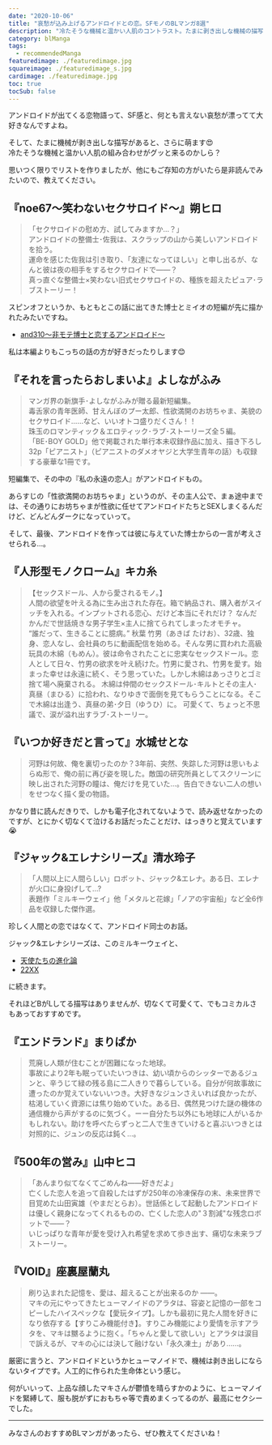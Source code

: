 ```yaml
---
date: "2020-10-06"
title: "哀愁が込み上げるアンドロイドとの恋。SFモノのBLマンガ8選"
description: "冷たそうな機械と温かい人肌のコントラスト。たまに剥き出しな機械の描写があると、さらに萌ます。切ないお話が多い、人間とアンドロイドとラブストーリーを集めました。"
category: blManga
tags:
  - recommendedManga
featuredimage: ./featuredimage.jpg
squareimage: ./featuredimage_s.jpg
cardimage: ./featuredimage.jpg
toc: true
tocSub: false
---
```



アンドロイドが出てくる恋物語って、SF感と、何とも言えない哀愁が漂ってて大好きなんですよね。

そして、たまに機械が剥き出しな描写があると、さらに萌ます😍  
冷たそうな機械と温かい人肌の組み合わせがグッと来るのかしら？

思いつく限りでリストを作りましたが、他にもご存知の方がいたら是非読んでみたいので、教えてください。

## 『noe67～笑わないセクサロイド～』朔ヒロ

<Amazon
  asin="B07PT7G1C7"
  title="noe67～笑わないセクサロイド～"
  url="https://amzn.to/3jyBMKM"
  author="朔ヒロ"
  rakuten="https://hb.afl.rakuten.co.jp/ichiba/1ce58288.c1901dcf.1ce58289.c2be2c6c/?pc=https%3A%2F%2Fitem.rakuten.co.jp%2Frakutenkobo-ebooks%2F6e8120bc55043cc6a27102434a635a3d%2F&link_type=hybrid_url&ut=eyJwYWdlIjoiaXRlbSIsInR5cGUiOiJoeWJyaWRfdXJsIiwic2l6ZSI6IjI0MHgyNDAiLCJuYW0iOjEsIm5hbXAiOiJyaWdodCIsImNvbSI6MSwiY29tcCI6ImRvd24iLCJwcmljZSI6MSwiYm9yIjoxLCJjb2wiOjEsImJidG4iOjEsInByb2QiOjAsImFtcCI6ZmFsc2V9"
  renta="//ck.jp.ap.valuecommerce.com/servlet/referral?sid=3549505&pid=886731192&vc_url=https%3A%2F%2Frenta.papy.co.jp%2Frenta%2Fsc%2Ffrm%2Fitem%2F185422%2F%3Fref%3Dvc"
  cmoa="//ck.jp.ap.valuecommerce.com/servlet/referral?sid=3549505&pid=886731152&vc_url=https%3A%2F%2Fwww.cmoa.jp%2Ftitle%2F172732%2F%3F%2F%3Fcmoa%3Ditag01%26cmoa_pg%3D125%26itag01%3D"
  ebookjapan="//ck.jp.ap.valuecommerce.com/servlet/referral?sid=3549505&pid=886731133&vc_url=https%3A%2F%2Febookjapan.yahoo.co.jp%2Fbooks%2F540420%2FA002168036%2F%3Fdealerid%3D30064%26utm_source%3Dasp%26utm_medium%3Dvc%26utm_campaign%3Drate"
  honto="//ck.jp.ap.valuecommerce.com/servlet/referral?sid=3549505&pid=886731272&vc_url=https%3A%2F%2Fhonto.jp%2Febook%2Fpd_29623276.html%3Fpartnerid%3D02vc01"
/>

<Blockquote srcName="noe67～笑わないセクサロイド～" srcURL="https://amzn.to/3jyBMKM">
「セクサロイドの慰め方、試してみますか…？」<br />
アンドロイドの整備士･佐我は、スクラップの山から美しいアンドロイドを拾う。<br />
運命を感じた佐我は引き取り、「友達になってほしい」と申し出るが、なんと彼は夜の相手をするセクサロイドで――？<br />
真っ直ぐな整備士×笑わない旧式セクサロイドの、種族を超えたピュア･ラブストーリー！
</Blockquote>

スピンオフというか、もともとこの話に出てきた博士とミイオの短編が先に描かれたみたいですね。

- [and310～非モテ博士と恋するアンドロイド～](https://amzn.to/3d4UtDi)

私は本編よりもこっちの話の方が好きだったりします😊

## 『それを言ったらおしまいよ』よしながふみ

<Amazon
  asin="4872337980"
  title="それを言ったらおしまいよ"
  url="https://amzn.to/2GBnQ4a"
  author="よしながふみ"
  rakuten="https://hb.afl.rakuten.co.jp/ichiba/1ce58288.c1901dcf.1ce58289.c2be2c6c/?pc=https%3A%2F%2Fitem.rakuten.co.jp%2Frakutenkobo-ebooks%2F49f31cc9f95539ee80328c2f7faef79c%2F&link_type=hybrid_url&ut=eyJwYWdlIjoiaXRlbSIsInR5cGUiOiJoeWJyaWRfdXJsIiwic2l6ZSI6IjI0MHgyNDAiLCJuYW0iOjEsIm5hbXAiOiJyaWdodCIsImNvbSI6MSwiY29tcCI6ImRvd24iLCJwcmljZSI6MSwiYm9yIjoxLCJjb2wiOjEsImJidG4iOjEsInByb2QiOjAsImFtcCI6ZmFsc2V9"
  renta=""
  cmoa="//ck.jp.ap.valuecommerce.com/servlet/referral?sid=3549505&pid=886731152&vc_url=https%3A%2F%2Fwww.cmoa.jp%2Ftitle%2F91538%2F%3F%2F%3Fcmoa%3Ditag01%26cmoa_pg%3D125%26itag01%3D"
  ebookjapan="//ck.jp.ap.valuecommerce.com/servlet/referral?sid=3549505&pid=886731133&vc_url=https%3A%2F%2Febookjapan.yahoo.co.jp%2Fbooks%2F280778%2FA000445874%2F%3Fdealerid%3D30064%26utm_source%3Dasp%26utm_medium%3Dvc%26utm_campaign%3Drate"
  honto="//ck.jp.ap.valuecommerce.com/servlet/referral?sid=3549505&pid=886731272&vc_url=https%3A%2F%2Fhonto.jp%2Febook%2Fpd_26615886.html%3Fpartnerid%3D02vc01"
/>

<Blockquote srcName="それを言ったらおしまいよ" srcURL="https://amzn.to/2GBnQ4a">
マンガ界の新旗手･よしながふみが贈る最新短編集。<br />
毒舌家の青年医師、甘えんぼのプー太郎、性欲満開のお坊ちゃま、美貌のセクサロイド......など、いいオトコ盛りだくさん！！<br />
珠玉のロマンティック＆エロティック･ラブ･ストーリーズ全５編。<br />
「BE･BOY GOLD」他で掲載された単行本未収録作品に加え、描き下ろし32p「ピアニスト」（ピアニストのダメオヤジと大学生青年の話）も収録する豪華な1冊です。
</Blockquote>

短編集で、その中の『私の永遠の恋人』がアンドロイドもの。

あらすじの「性欲満開のお坊ちゃま」というのが、その主人公で、まぁ途中までは、その通りにお坊ちゃまが性欲に任せてアンドロイドたちとSEXしまくるんだけど、どんどんダークになっていって。

そして、最後、アンドロイドを作っては彼に与えていた博士からの一言が考えさせられる…。

## 『人形型モノクローム』キカ糸

<Amazon
  asin="B084BP523F"
  title="人形型モノクローム"
  url="https://amzn.to/3nfb1xc"
  author="キカ糸"
  rakuten="https://hb.afl.rakuten.co.jp/ichiba/1ce58288.c1901dcf.1ce58289.c2be2c6c/?pc=https%3A%2F%2Fitem.rakuten.co.jp%2Frakutenkobo-ebooks%2F35c7122f281e3bc4b6d2ceba0ddbdeba%2F&link_type=hybrid_url&ut=eyJwYWdlIjoiaXRlbSIsInR5cGUiOiJoeWJyaWRfdXJsIiwic2l6ZSI6IjI0MHgyNDAiLCJuYW0iOjEsIm5hbXAiOiJyaWdodCIsImNvbSI6MSwiY29tcCI6ImRvd24iLCJwcmljZSI6MSwiYm9yIjoxLCJjb2wiOjEsImJidG4iOjEsInByb2QiOjAsImFtcCI6ZmFsc2V9"
  renta="//ck.jp.ap.valuecommerce.com/servlet/referral?sid=3549505&pid=886731192&vc_url=https%3A%2F%2Frenta.papy.co.jp%2Frenta%2Fsc%2Ffrm%2Fitem%2F206108%2F%3Fref%3Dvc"
  cmoa="//ck.jp.ap.valuecommerce.com/servlet/referral?sid=3549505&pid=886731152&vc_url=https%3A%2F%2Fwww.cmoa.jp%2Ftitle%2F191845%2F%3F%2F%3Fcmoa%3Ditag01%26cmoa_pg%3D125%26itag01%3D"
  ebookjapan="//ck.jp.ap.valuecommerce.com/servlet/referral?sid=3549505&pid=886731133&vc_url=https%3A%2F%2Febookjapan.yahoo.co.jp%2Fbooks%2F576446%2FA002317034%2F%3Fdealerid%3D30064%26utm_source%3Dasp%26utm_medium%3Dvc%26utm_campaign%3Drate"
  honto="//ck.jp.ap.valuecommerce.com/servlet/referral?sid=3549505&pid=886731272&vc_url=https%3A%2F%2Fhonto.jp%2Febook%2Fpd_30133028.html%3Fpartnerid%3D02vc01"
/>

<Blockquote srcName="人形型モノクローム" srcURL="https://amzn.to/3nfb1xc">
【セックスドール、人から愛されるモノ。】<br />
人間の欲望を叶える為に生み出された存在。箱で納品され、購入者がスイッチを入れる。インプットされる恋心、だけど本当にそれだけ？ なんだかんだで世話焼きな男子学生×主人に捨てられてしまったオモチャ。<br />
“誰だって、生きることに臆病。” 秋葉 竹男（あきば たけお）、32歳、独身、恋人なし、会社員のちに動画配信を始める。そんな男に買われた高級玩具の木綿（もめん）。彼は命令されたことに忠実なセックスドール。恋人として日々、竹男の欲求を叶え続けた。竹男に愛され、竹男を愛す。始まった幸せは永遠に続く、そう思っていた。しかし木綿はあっさりとゴミ捨て場へ廃棄される。 木綿は仲間のセックスドール･キルトとその主人･真昼（まひる）に拾われ、なりゆきで面倒を見てもらうことになる。そこで木綿は出逢う、真昼の弟･夕日（ゆうひ）に。 可愛くて、ちょっと不思議で、涙が溢れ出すラブ･ストーリー。
</Blockquote>

## 『いつか好きだと言って』水城せとな

<Amazon
  asin="4832280023"
  title="いつか好きだと言って"
  url="https://amzn.to/30y7Vuw"
  author="水城せとな"
  rakuten=""
  renta=""
  cmoa=""
  ebookjapan=""
  honto=""
/>

<Blockquote srcName="いつか好きだと言って" srcURL="https://amzn.to/30y7Vuw">
河野は何故、俺を裏切ったのか？3年前、突然、失踪した河野は思いもよらぬ形で、俺の前に再び姿を現した。敵国の研究所員としてスクリーンに映し出された河野の瞳は、俺だけを見ていた…。告白できない二人の想いをせつなく描く愛の物語。
</Blockquote>

かなり昔に読んだきりで、しかも電子化されてないようで、読み返せなかったのですが、とにかく切なくて泣けるお話だったことだけ、はっきりと覚えています😭

## 『ジャック&エレナシリーズ』清水玲子

<Amazon
  asin="B00ES8F7OY"
  title="ミルキーウェイ"
  url="https://amzn.to/33vmkJU"
  author="清水玲子"
  rakuten="https://hb.afl.rakuten.co.jp/ichiba/1ce58288.c1901dcf.1ce58289.c2be2c6c/?pc=https%3A%2F%2Fitem.rakuten.co.jp%2Frakutenkobo-ebooks%2Fbb682ef296953a7685387f925c58c4f3%2F&link_type=hybrid_url&ut=eyJwYWdlIjoiaXRlbSIsInR5cGUiOiJoeWJyaWRfdXJsIiwic2l6ZSI6IjI0MHgyNDAiLCJuYW0iOjEsIm5hbXAiOiJyaWdodCIsImNvbSI6MSwiY29tcCI6ImRvd24iLCJwcmljZSI6MSwiYm9yIjoxLCJjb2wiOjEsImJidG4iOjEsInByb2QiOjAsImFtcCI6ZmFsc2V9"
  renta="//ck.jp.ap.valuecommerce.com/servlet/referral?sid=3549505&pid=886731192&vc_url=https%3A%2F%2Frenta.papy.co.jp%2Frenta%2Fsc%2Ffrm%2Fitem%2F53589%2F%3Fref%3Dvc"
  cmoa="//ck.jp.ap.valuecommerce.com/servlet/referral?sid=3549505&pid=886731152&vc_url=https%3A%2F%2Fwww.cmoa.jp%2Ftitle%2F70903%2F%3F%2F%3Fcmoa%3Ditag01%26cmoa_pg%3D125%26itag01%3D"
  ebookjapan="//ck.jp.ap.valuecommerce.com/servlet/referral?sid=3549505&pid=886731133&vc_url=https%3A%2F%2Febookjapan.yahoo.co.jp%2Fbooks%2F191702%2FA000173354%2F%3Fdealerid%3D30064%26utm_source%3Dasp%26utm_medium%3Dvc%26utm_campaign%3Drate"
  honto="//ck.jp.ap.valuecommerce.com/servlet/referral?sid=3549505&pid=886731272&vc_url=https%3A%2F%2Fhonto.jp%2Febook%2Fpd_26246511.html%3Fpartnerid%3D02vc01"
/>

<Blockquote srcName="ミルキーウェイ" srcURL="https://amzn.to/33vmkJU">
「人間以上に人間らしい」ロボット、ジャック&エレナ。ある日、エレナが火口に身投げして…?<br />
表題作「ミルキーウェイ」他「メタルと花嫁」「ノアの宇宙船」など全6作品を収録した傑作選。
</Blockquote>

珍しく人間との恋ではなくて、アンドロイド同士のお話。

ジャック&エレナシリーズは、このミルキーウェイと、

- [天使たちの進化論](https://amzn.to/3iD8s4u)
- [22XX](https://amzn.to/3iEea65)

に続きます。

それほどBがLしてる描写はありませんが、切なくて可愛くて、でもコミカルさもあっておすすめです。

## 『エンドランド』まりぱか

<Amazon
  asin="B07FXN4BSF"
  title="エンドランド"
  url="https://amzn.to/3d0ym0Q"
  author="まりぱか"
  rakuten="https://hb.afl.rakuten.co.jp/ichiba/1ce58288.c1901dcf.1ce58289.c2be2c6c/?pc=https%3A%2F%2Fitem.rakuten.co.jp%2Frakutenkobo-ebooks%2F060d1760c931381c818d0e205326741b%2F&link_type=hybrid_url&ut=eyJwYWdlIjoiaXRlbSIsInR5cGUiOiJoeWJyaWRfdXJsIiwic2l6ZSI6IjI0MHgyNDAiLCJuYW0iOjEsIm5hbXAiOiJyaWdodCIsImNvbSI6MSwiY29tcCI6ImRvd24iLCJwcmljZSI6MSwiYm9yIjoxLCJjb2wiOjEsImJidG4iOjEsInByb2QiOjAsImFtcCI6ZmFsc2V9"
  renta="//ck.jp.ap.valuecommerce.com/servlet/referral?sid=3549505&pid=886731192&vc_url=https%3A%2F%2Frenta.papy.co.jp%2Frenta%2Fsc%2Ffrm%2Fitem%2F161237%2F%3Fref%3Dvc"
  cmoa="//ck.jp.ap.valuecommerce.com/servlet/referral?sid=3549505&pid=886731152&vc_url=https%3A%2F%2Fwww.cmoa.jp%2Ftitle%2F153115%2F%3F%2F%3Fcmoa%3Ditag01%26cmoa_pg%3D125%26itag01%3D"
  ebookjapan="//ck.jp.ap.valuecommerce.com/servlet/referral?sid=3549505&pid=886731133&vc_url=https%3A%2F%2Febookjapan.yahoo.co.jp%2Fbooks%2F467256%2FA001905717%2F%3Fdealerid%3D30064%26utm_source%3Dasp%26utm_medium%3Dvc%26utm_campaign%3Drate"
  honto="//ck.jp.ap.valuecommerce.com/servlet/referral?sid=3549505&pid=886731272&vc_url=https%3A%2F%2Fhonto.jp%2Febook%2Fpd_29167363.html%3Fpartnerid%3D02vc01"
/>

<Blockquote srcName="エンドランド" srcURL="https://amzn.to/3d0ym0Q">
荒廃し人類が住むことが困難になった地球。<br />
事故により2年も眠っていたいつきは、幼い頃からのシッターであるジュンと、辛うじて緑の残る島に二人きりで暮らしている。自分が何故事故に遭ったのか覚えていないいつき。大好きなジュンさえいれば良かったが、枯渇していく資源には焦り始めていた。ある日、偶然見つけた謎の機体の通信機から声がするのに気づく。ーー自分たち以外にも地球に人がいるかもしれない。助けを呼べたらずっと二人で生きていけると喜ぶいつきとは対照的に、ジュンの反応は鈍く…。
</Blockquote>

## 『500年の営み』山中ヒコ

<Amazon
  asin="B00QUI8KMQ"
  title="500年の営み"
  url="https://amzn.to/34s0zdl"
  author="山中ヒコ"
  rakuten="https://hb.afl.rakuten.co.jp/ichiba/1ce58288.c1901dcf.1ce58289.c2be2c6c/?pc=https%3A%2F%2Fitem.rakuten.co.jp%2Frakutenkobo-ebooks%2F26cabffe90e33807b2536e8bcad83224%2F&link_type=hybrid_url&ut=eyJwYWdlIjoiaXRlbSIsInR5cGUiOiJoeWJyaWRfdXJsIiwic2l6ZSI6IjI0MHgyNDAiLCJuYW0iOjEsIm5hbXAiOiJyaWdodCIsImNvbSI6MSwiY29tcCI6ImRvd24iLCJwcmljZSI6MSwiYm9yIjoxLCJjb2wiOjEsImJidG4iOjEsInByb2QiOjAsImFtcCI6ZmFsc2V9"
  renta="//ck.jp.ap.valuecommerce.com/servlet/referral?sid=3549505&pid=886731192&vc_url=https%3A%2F%2Frenta.papy.co.jp%2Frenta%2Fsc%2Ffrm%2Fitem%2F70188%2F%3Fref%3Dvc"
  cmoa="//ck.jp.ap.valuecommerce.com/servlet/referral?sid=3549505&pid=886731152&vc_url=https%3A%2F%2Fwww.cmoa.jp%2Ftitle%2F89669%2F%3F%2F%3Fcmoa%3Ditag01%26cmoa_pg%3D125%26itag01%3D"
  ebookjapan="//ck.jp.ap.valuecommerce.com/servlet/referral?sid=3549505&pid=886731133&vc_url=https%3A%2F%2Febookjapan.yahoo.co.jp%2Fbooks%2F270250%2FA000371112%2F%3Fdealerid%3D30064%26utm_source%3Dasp%26utm_medium%3Dvc%26utm_campaign%3Drate"
  honto="//ck.jp.ap.valuecommerce.com/servlet/referral?sid=3549505&pid=886731272&vc_url=https%3A%2F%2Fhonto.jp%2Febook%2Fpd_26494227.html%3Fpartnerid%3D02vc01"
/>

<Blockquote srcName="500年の営み" srcURL="https://amzn.to/34s0zdl">
「あんまり似てなくてごめんね――好きだよ」<br />
亡くした恋人を追って自殺したはずが250年の冷凍保存の末、未来世界で目覚めた山田寅雄（やまだとらお）。世話係として起動したアンドロイドは優しく親身になってくれるものの、亡くした恋人の"３割減"な残念ロボットで――？<br />
いじっぱりな青年が愛を受け入れ希望を求めて歩き出す、痛切な未来ラブストーリー。
</Blockquote>

## 『VOID』座裏屋蘭丸

<Amazon
  asin="B01EMJI7JA"
  title="VOID"
  url="https://amzn.to/324fmtv"
  author="座裏屋蘭丸"
  rakuten="https://hb.afl.rakuten.co.jp/ichiba/1ce58288.c1901dcf.1ce58289.c2be2c6c/?pc=https%3A%2F%2Fitem.rakuten.co.jp%2Frakutenkobo-ebooks%2Faf34606508a835f297d3f4ad8e81bd2f%2F&link_type=hybrid_url&ut=eyJwYWdlIjoiaXRlbSIsInR5cGUiOiJoeWJyaWRfdXJsIiwic2l6ZSI6IjI0MHgyNDAiLCJuYW0iOjEsIm5hbXAiOiJyaWdodCIsImNvbSI6MSwiY29tcCI6ImRvd24iLCJwcmljZSI6MSwiYm9yIjoxLCJjb2wiOjEsImJidG4iOjEsInByb2QiOjAsImFtcCI6ZmFsc2V9"
  renta="//ck.jp.ap.valuecommerce.com/servlet/referral?sid=3549505&pid=886731192&vc_url=https%3A%2F%2Frenta.papy.co.jp%2Frenta%2Fsc%2Ffrm%2Fitem%2F105326%2F%3Fref%3Dvc"
  cmoa="//ck.jp.ap.valuecommerce.com/servlet/referral?sid=3549505&pid=886731152&vc_url=https%3A%2F%2Fwww.cmoa.jp%2Ftitle%2F112572%2F%3F%2F%3Fcmoa%3Ditag01%26cmoa_pg%3D125%26itag01%3D"
  ebookjapan="//ck.jp.ap.valuecommerce.com/servlet/referral?sid=3549505&pid=886731133&vc_url=https%3A%2F%2Febookjapan.yahoo.co.jp%2Fbooks%2F360048%2FA001635021%2F%3Fdealerid%3D30064%26utm_source%3Dasp%26utm_medium%3Dvc%26utm_campaign%3Drate"
  honto="//ck.jp.ap.valuecommerce.com/servlet/referral?sid=3549505&pid=886731272&vc_url=https%3A%2F%2Fhonto.jp%2Febook%2Fpd_27835118.html%3Fpartnerid%3D02vc01"
/>

<Blockquote srcName="VOID" srcURL="https://amzn.to/324fmtv">
刷り込まれた記憶を、愛は、超えることが出来るのか ――。<br />
マキの元にやってきたヒューマノイドのアラタは、容姿と記憶の一部をコピーしたハイスペックな【愛玩タイプ】。しかも最初に見た人間を好きになり依存する【すりこみ機能付き】。すりこみ機能により愛情を示すアラタを、マキは嬲るように抱く。「ちゃんと愛して欲しい」とアラタは涙目で訴えるが、マキの心には決して融けない「永久凍土」があり……。
</Blockquote>

厳密に言うと、アンドロイドというかヒューマノイドで、機械は剥き出しにならないタイプです。人工的に作られた生命体という感じ。

何がいいって、上品な顔したマキさんが鬱憤を晴らすかのように、ヒューマノイドを緊縛して、服も脱がずにおもちゃ等で責めまくってるのが、最高にセクシーでした。

---

みなさんのおすすめBLマンガがあったら、ぜひ教えてくださいね！
